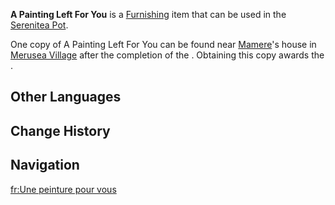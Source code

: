 {{Furnishing Infobox
|id             = 373421;373422
|image          = Item A Painting Left For You Aether.png
|image_title    = Aether Version
|image2         = Item A Painting Left For You Lumine.png
|image2_title   = Lumine Version
|category       = Landscape
|subcategory    = Ornament
|quality        = 4
|adeptal_energy = 90
|load           = 35
|reduced_load   = 24
|description    = "[[Mamere]] and her good friends!" <br>Mamere drew this other painting for you and [[Paimon]], showing "friends" being happy together.<br>During your brief parting, Mamere has been busy studying different painting styles. This, then, is the result of many attempts and iterations and is her greatest pride and joy. It won't sell for 500,000 Mora or anything like that, nor can it be easily called "beautiful," but to Mamere, there is no price to be put on this depiction of her and three people (who aren't "people," exactly) of unparalleled importance to her &mdash; surely, such a thing must be beautiful.
|mention        = Mamere;Paimon
|source1        = Near [[Mamere]]'s house after completing ''[[In the Wake of Narcissus]]''
|limited        = 1
}}
'''A Painting Left For You''' is a [[Furnishing]] item that can be used in the [[Serenitea Pot]].

One copy of A Painting Left For You can be found near [[Mamere]]'s house in [[Merusea Village]] after the completion of the {{Quest|In the Wake of Narcissus}}. Obtaining this copy awards the {{Achievement|Even Caesar Could Not Buy This From Me}}.

==Other Languages==
{{Other Languages
|en      = A Painting Left For You
|zhs     = 留给你的画
|zhs_rm  = Líugěi Nǐ de Huà
|zht     = 留給{{MC|m=你|f=妳}}的畫
|zht_rm  = Líugěi Nǐ de Huà
|ja      = あなたに残す絵
|ja_rm   = Anata ni Nokosu E
|ko      = 널 위한 그림이야
|ko_rm   = 
|es      = Un dibujo para ti
|fr      = Une peinture pour vous
|ru      = Картина для вас
|th      = ภาพที่มอบให้เธอ
|th_rm   = 
|vi      = Tranh Dành Riêng Cho Bạn
|de      = Ein Bild für dich
|id      = Lukisan Untukmu
|pt      = Uma Pintura para Você
|tr      = Sana Özel Bir Resim
|it      = Un dipinto lasciato per te
}}

==Change History==
{{Change History|4.2}}

==Navigation==
{{Furnishing Navbox|exterior}}

[[fr:Une peinture pour vous]]